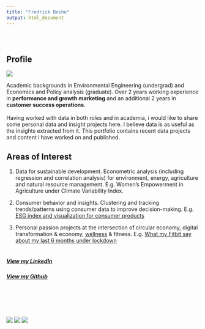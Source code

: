 ```yaml
---
title: "Fredrick Boshe"
output: html_document
---
```


<style type="text/css">
.title {
  display: none;
}

#getting-started img {
  margin-right: 10px;
}

</style>

<div class="row" style="padding-top: 30px;">
<div class="col-sm-6">

# **Profile**

![](images/Fredrick.png)

Academic backgrounds in Environmental Engineering (undergrad) and Economics and Policy analysis (graduate). 
Over 2 years working experience in **performance and growth marketing** and an additional 2 years in **customer success operations**.
<br><br>
Having worked with data in both roles and in academia, i would like to share some personal data and insight projects here. I believe data is as useful as the insights extracted from it. This portfolio contains recent data projects and content i have worked on and published. 



## Areas of Interest

1. Data for sustainable development. Econometric analysis (including regression and correlation analysis) for environment, energy, agriculture and natural resource management. E.g. Women's Empowerment in Agriculture under Climate Variability Index.

2. Consumer behavior and insights. Clustering and tracking trends/patterns using consumer data to improve decision-making. E.g. [ESG index and visualization for consumer products](https://sustainabilityx.co/how-millennial-consumers-can-help-make-the-world-a-better-place-9e4b30ffde52)

3. Personal passion projects at the intersection of circular economy, digital transformation & economy, [wellness](https://rickyboshe.github.io/projects/Fisheries.html) & fitness. E.g. [What my Fitbit say about my last 6 months under lockdown](https://rickyboshe.github.io/Project-Files/Fitness.html)
<br><br>


##### [View my LinkedIn](https://www.linkedin.com/in/fredrick-boshe/)
##### [View my Github](https://github.com/rickyboshe)


</div>
<div class="row" style="padding-top: 60px;">
<div class="col-sm-6">

![](images/Globe.png) [![](images/Scatter.png)](https://rickyboshe.github.io/NYC-Schools/) [![](images/ESG.PNG)](https://sustainabilityx.co/how-millennial-consumers-can-help-make-the-world-a-better-place-9e4b30ffde52)
</a>
</div>


<!-- Global site tag (gtag.js) - Google Analytics -->
<script async src="https://www.googletagmanager.com/gtag/js?id=G-66RWGWWBXX">
</script>

<script>
  window.dataLayer = window.dataLayer || [];
  function gtag(){dataLayer.push(arguments);}
  gtag('js', new Date());

  gtag('config', 'G-66RWGWWBXX');
</script>